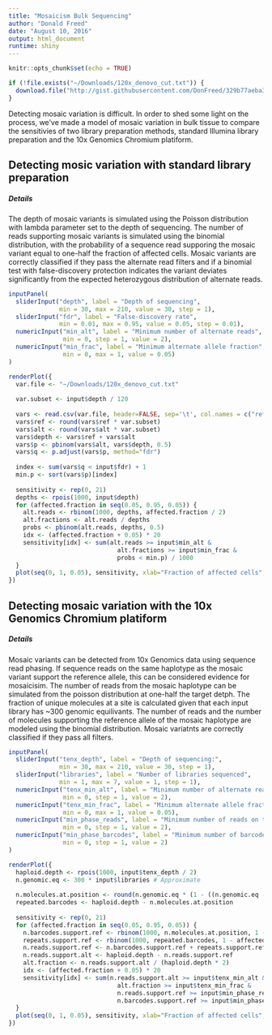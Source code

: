 ```yaml
---
title: "Mosaicism Bulk Sequencing"
author: "Donald Freed"
date: "August 10, 2016"
output: html_document
runtime: shiny
---
```


```r
knitr::opts_chunk$set(echo = TRUE)
```

```r
if (!file.exists("~/Downloads/120x_denovo_cut.txt")) {
  download.file("http://gist.githubusercontent.com/DonFreed/329b77aeba3bd1ee9fb1a85741ceeb20/raw/61bcb0a4538b9aebc3d16be771f5a20a8b848875/120x_denovo_cut.txt", "~/Downloads/120x_denovo_cut.txt")
}
```

Detecting mosaic variation is difficult. In order to shed some light on the process, we've made a model of mosaic variation in bulk tissue to compare the sensitivies of two library preparation methods, standard Illumina library preparation and the 10x Genomics Chromium platiform.

## Detecting mosic variation with standard library preparation

##### Details

The depth of mosaic variants is simulated using the Poisson distribution with lambda parameter set to the depth of sequencing. The number of reads supporting mosaic variants is simulated using the binomial distribution, with the probability of a sequence read supporing the mosaic variant equal to one-half the fraction of affected cells. Mosaic variants are correctly classified if they pass the alternate read filters and if a binomial test with false-discovery protection indicates the variant deviates significantly from the expected heterozygous distribution of alternate reads. 

```r
inputPanel(
  sliderInput("depth", label = "Depth of sequencing",
              min = 30, max = 210, value = 30, step = 1),
  sliderInput("fdr", label = "False-discovery rate",
              min = 0.01, max = 0.95, value = 0.05, step = 0.01),
  numericInput("min_alt", label = "Minimum number of alternate reads",
               min = 0, step = 1, value = 2),
  numericInput("min_frac", label = "Minimum alternate allele fraction",
               min = 0, max = 1, value = 0.05)
)

renderPlot({
  var.file <- "~/Downloads/120x_denovo_cut.txt"
  
  var.subset <- input$depth / 120
  
  vars <- read.csv(var.file, header=FALSE, sep='\t', col.names = c("ref", "alt"))
  vars$ref <- round(vars$ref * var.subset)
  vars$alt <- round(vars$alt * var.subset)
  vars$depth <- vars$ref + vars$alt
  vars$p <- pbinom(vars$alt, vars$depth, 0.5)
  vars$q <- p.adjust(vars$p, method="fdr")
  
  index <- sum(vars$q < input$fdr) + 1
  min.p <- sort(vars$p)[index]
  
  sensitivity <- rep(0, 21)
  depths <- rpois(1000, input$depth)
  for (affected.fraction in seq(0.05, 0.95, 0.05)) {
    alt.reads <- rbinom(1000, depths, affected.fraction / 2)
    alt.fractions <- alt.reads / depths
    probs <- pbinom(alt.reads, depths, 0.5)
    idx <- (affected.fraction + 0.05) * 20
    sensitivity[idx] <- sum(alt.reads >= input$min_alt & 
                              alt.fractions >= input$min_frac &
                              probs < min.p) / 1000
  }
  plot(seq(0, 1, 0.05), sensitivity, xlab="Fraction of affected cells", main="Mosaic Variant sensitivity", ylim=c(0, 1))
})

```

## Detecting mosaic variation with the 10x Genomics Chromium platiform


##### Details

Mosaic variants can be detected from 10x Genomics data using sequence read phasing. If sequence reads on the same haplotype as the mosaic variant support the reference allele, this can be considered evidence for mosaicisim. The number of reads from the mosaic haplotype can be simulated from the poisson distribution at one-half the target detph. The fraction of unique molecules at a site is calculated given that each input library has ~300 genomic equilivants. The number of reads and the number of molecules supporting the reference allele of the mosaic haplotype are modeled using the binomial distribution. Mosaic variatnts are correctly classified if they pass all filters.

```r
inputPanel(
  sliderInput("tenx_depth", label = "Depth of sequencing:",
              min = 30, max = 210, value = 30, step = 1),
  sliderInput("libraries", label = "Number of libraries sequenced",
              min = 1, max = 7, value = 1, step = 1),
  numericInput("tenx_min_alt", label = "Minimum number of alternate reads",
               min = 0, step = 1, value = 2),
  numericInput("tenx_min_frac", label = "Minimum alternate allele fraction",
               min = 0, max = 1, value = 0.05),
  numericInput("min_phase_reads", label = "Minimum number of reads on the mosaic haplotype that support the reference allele",
               min = 0, step = 1, value = 2),
  numericInput("min_phase_barcodes", label = "Minimum number of barcodes on the mosaic haplotype that support the reference allele",
               min = 0, step = 1, value = 2)
)

renderPlot({
  haploid.depth <- rpois(1000, input$tenx_depth / 2)
  n.genomic.eq <- 300 * input$libraries # Approximate
  
  n.molecules.at.position <- round(n.genomic.eq * (1 - ((n.genomic.eq - 1) / n.genomic.eq) ** haploid.depth))
  repeated.barcodes <- haploid.depth - n.molecules.at.position
  
  sensitivity <- rep(0, 21)
  for (affected.fraction in seq(0.05, 0.95, 0.05)) {
    n.barcodes.support.ref <- rbinom(1000, n.molecules.at.position, 1 - affected.fraction)
    repeats.support.ref <- rbinom(1000, repeated.barcodes, 1 - affected.fraction)
    n.reads.support.ref <- n.barcodes.support.ref + repeats.support.ref
    n.reads.support.alt <- haploid.depth - n.reads.support.ref
    alt.fraction <- n.reads.support.alt / (haploid.depth * 2)
    idx <- (affected.fraction + 0.05) * 20
    sensitivity[idx] <- sum(n.reads.support.alt >= input$tenx_min_alt & 
                              alt.fraction >= input$tenx_min_frac &
                              n.reads.support.ref >= input$min_phase_reads &
                              n.barcodes.support.ref >= input$min_phase_barcodes) / 1000
  }
  plot(seq(0, 1, 0.05), sensitivity, xlab="Fraction of affected cells", main="Mosaic Variant sensitivity", ylim=c(0, 1))
})

```
